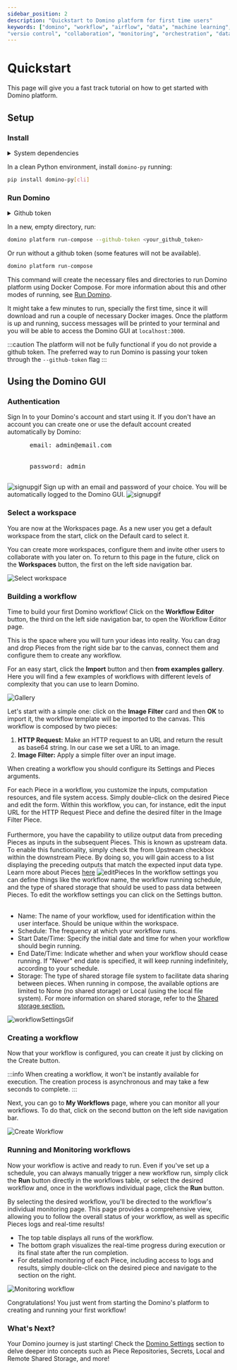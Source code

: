 ```yaml
---
sidebar_position: 2
description: "Quickstart to Domino platform for first time users"
keywords: ["domino", "workflow", "airflow", "data", "machine learning", "ml", "data science", "data engineering", "dataops", "mlops", "devops", "kubernetes", "k8s", "helm", "python", "react", "typescript", "fastapi", "gitops", "docker", "github", "artifacthub", "pypi", "pip", "kind", "open source", "oss", "low code", "no code", "automation",
"versio control", "collaboration", "monitoring", "orchestration", "data pipeline"]
---
```




# Quickstart

This page will give you a fast track tutorial on how to get started with Domino platform.


## Setup

### Install

<details>
<summary>System dependencies</summary>

In order to run Domino locally, you need to have these dependencies installed:

- **Python** 3.9 or greater.
- **Docker engine** 20.0 or greater. You can install it by following the instructions [here](https://docs.docker.com/engine/install/).
- **Docker Compose** V2. You can install it by following the instructions [here](https://docs.docker.com/compose/install/).

</details>

In a clean Python environment, install `domino-py` running:

```bash
pip install domino-py[cli]
```

### Run Domino

<details>
<summary>Github token</summary>

Domino Pieces are distributed in Github repositories. In order to reliably install them, it is recommended to provide a Github token at the start up of the platform.

It is very simple to generate Github access tokens. See [Authorizing Domino to access Github repositories](/settings/github_token) for a basic step-by-step.

If no token is provided, Domino will still be able to run, but some features will not be available.

</details>

In a new, empty directory, run:

```bash
domino platform run-compose --github-token <your_github_token>
```
Or run without a github token (some features will not be available).
```bash
domino platform run-compose
```

This command will create the necessary files and directories to run Domino platform using Docker Compose. For more information about this and other modes of running, see [Run Domino](/category/run-domino).

It might take a few minutes to run, specially the first time, since it will download and run a couple of necessary Docker images. Once the platform is up and running, success messages will be printed to your terminal and you will be able to access the Domino GUI at `localhost:3000`.

:::caution
The platform will not be fully functional if you do not provide a github token.
The preferred way to run Domino is passing your token through the `--github-token` flag
:::

## Using the Domino GUI

### Authentication
<Tabs>
  <TabItem value="signin" label="Sign In" default>
    Sign In to your Domino's account and start using it. If you don't have an account you can create one or use the default account created automatically by Domino:
    <pre>
      email: admin@email.com
      <br/>
      password: admin
    </pre>
    <img src='/img/quickstart/signin.gif' alt='signupgif'/>
  </TabItem>

  <TabItem value="signup" label="Sign Up">
    Sign up with an email and password of your choice. You will be automatically logged to the Domino GUI.
    <img src='/img/domino_components/gui/signup.gif' alt='signupgif'/>
  </TabItem>
</Tabs>



### Select a workspace

You are now at the Workspaces page. As a new user you get a default workspace from the start, click on the Default card to select it.

You can create more workspaces, configure them and invite other users to collaborate with you later on.
To return to this page in the future, click on the **Workspaces** button, the first on the left side navigation bar.

![Select workspace](/img/quickstart/select-workspace.png)


### Building a workflow

Time to build your first Domino workflow! Click on the **Workflow Editor** button, the third on the left side navigation bar, to open the Workflow Editor page.

This is the space where you will turn your ideas into reality. You can drag and drop Pieces from the right side bar to the canvas, connect them and configure them to create any workflow.

For an easy start, click the **Import** button and then **from examples gallery**. Here you will find a few examples of workflows with different levels of complexity that you can use to learn Domino.

![Gallery](/img/quickstart/examples_gallery.gif)

Let's start with a simple one: click on the **Image Filter** card and then **OK** to import it, the workflow template will be imported to the canvas. This workflow is composed by two pieces:

1. **HTTP Request:** Make an HTTP request to an URL and return the result as base64 string. In our case we set a URL to an image.
2. **Image Filter:** Apply a simple filter over an input image.

When creating a workflow you should configure its Settings and Pieces arguments.

<Tabs>
  <TabItem value="piecesSettings" label="Pieces Arguments" default>
    For each Piece in a workflow, you customize the inputs, computation resources, and file system access. Simply double-click on the desired Piece and edit the form. Within this workflow, you can, for instance, edit the input URL for the HTTP Request Piece and define the desired filter in the Image Filter Piece.
    <br/><br/>
    Furthermore, you have the capability to utilize output data from preceding Pieces as inputs in the subsequent Pieces. This is known as upstream data. To enable this functionality, simply check the <span style={{fontWeight: 'bold'}}>from Upstream</span> checkbox within the downstream Piece. By doing so, you will gain access to a list displaying the preceding outputs that match the expected input data type. Learn more about Pieces <a href='/pieces/create_pieces'>here</a>
    <img src='/img/quickstart/edit_pieces.gif' alt='editPieces'/>
  </TabItem>
  <TabItem value="workflowSettings" label="Workflow Settings">
    In the workflow settings you can define things like the workflow name,
    the workflow running schedule, and the type of shared storage that should be used to pass data between Pieces.
    To edit the workflow settings you can click on the Settings button.
    <br/><br/>
    <ul>
      <li>
        <span style={{fontWeight: 'bold'}}>Name:</span> The name of your workflow, used for identification within the user interface. Should be unique within the workspace.
      </li>
      <li>
        <span style={{fontWeight: 'bold'}}>Schedule:</span> The frequency at which your workflow runs.
      </li>
      <li>
        <span style={{fontWeight: 'bold'}}>Start Date/Time:</span> Specify the initial date and time for when your workflow should begin running.
      </li>
      <li>
        <span style={{fontWeight: 'bold'}}>End Date/Time:</span> Indicate whether and when your workflow should cease running. If "Never" end date is specified, it will keep running indefinitely, according to your schedule.
      </li>
      <li>
        <span style={{fontWeight: 'bold'}}>Storage:</span> The type of shared storage file system to facilitate data sharing between pieces. When running in compose, the available options are limited to None (no shared storage) or Local (using the local file system).
        For more information on shared storage, refer to the <a href='/settings/shared_storage'> Shared storage section.</a>
      </li>
    </ul>
    <img src='/img/quickstart/workflow_settings.gif' alt='workflowSettingsGif'/>
  </TabItem>
</Tabs>


### Creating a workflow
Now that your workflow is configured, you can create it just by clicking on the Create button.

:::info
When creating a workflow, it won't be instantly available for execution.
The creation process is asynchronous and may take a few seconds to complete.
:::

Next, you can go to **My Workflows** page, where you can monitor all your workflows. To do that, click on the second button on the left side navigation bar.

![Create Workflow](/img/quickstart/create_workflow.gif)


### Running and Monitoring workflows
Now your workflow is active and ready to run. Even if you've set up a schedule, you can always manually trigger a new workflow run, simply click the **Run** button directly in the workflows table, or select the desired workflow and, once in the workflows individual page, click the **Run** button.

By selecting the desired workflow, you'll be directed to the workflow's individual monitoring page. This page provides a comprehensive view, allowing you to follow the overall status of your workflow, as well as specific Pieces logs and real-time results!

- The top table displays all runs of the workflow.
- The bottom graph visualizes the real-time progress during execution or its final state after the run completion.
- For detailed monitoring of each Piece, including access to logs and results, simply double-click on the desired piece and navigate to the section on the right.

![Monitoring workflow](/img/quickstart/monitoring_workflow.gif)


Congratulations! You just went from starting the Domino's platform to creating and running your first workflow!

### What's Next?
Your Domino journey is just starting! Check the [Domino Settings](/settings) section to delve deeper into concepts such as Piece Repositories, Secrets, Local and Remote Shared Storage, and more!
